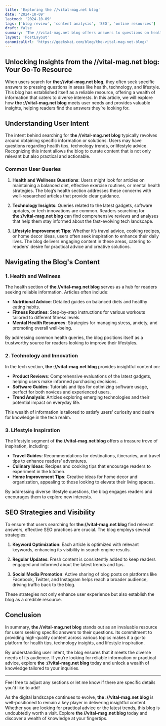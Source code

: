 ```yaml
---
title: 'Exploring the //vital-mag.net blog'
date: '2024-10-09'
lastmod: '2024-10-09'
tags: ['blog review', 'content analysis', 'SEO', 'online resources']
draft: false
summary: 'The //vital-mag.net blog offers answers to questions on health, tech, and lifestyle topics.'
layout: 'PostLayout'
canonicalUrl: 'https://geekskai.com/blog/the-vital-mag-net-blog/'
---
```


## Unlocking Insights from the //vital-mag.net blog: Your Go-To Resource

When users search for **the://vital-mag.net blog**, they often seek specific answers to pressing questions in areas like health, technology, and lifestyle. This blog has established itself as a reliable resource, offering a wealth of information that caters to diverse interests. In this article, we will explore how **the ://vital-mag.net blog** meets user needs and provides valuable insights, helping readers find the answers they’re looking for.

## Understanding User Intent

The intent behind searching for **the //vital-mag.net blog** typically revolves around obtaining specific information or solutions. Users may have questions regarding health tips, technology trends, or lifestyle advice. Recognizing this intent allows the blog to curate content that is not only relevant but also practical and actionable.

### Common User Queries

1. **Health and Wellness Questions**: Users might look for articles on maintaining a balanced diet, effective exercise routines, or mental health strategies. The blog’s health section addresses these concerns with well-researched articles that provide clear guidance.

2. **Technology Insights**: Queries related to the latest gadgets, software updates, or tech innovations are common. Readers searching for **the://vital-mag.net blog** can find comprehensive reviews and analyses that help them stay informed about the fast-evolving tech landscape.

3. **Lifestyle Improvement Tips**: Whether it’s travel advice, cooking recipes, or home decor ideas, users often seek inspiration to enhance their daily lives. The blog delivers engaging content in these areas, catering to readers’ desire for practical advice and creative solutions.

## Navigating the Blog's Content

### 1. Health and Wellness

The health section of **the //vital-mag.net blog** serves as a hub for readers seeking reliable information. Articles often include:

- **Nutritional Advice**: Detailed guides on balanced diets and healthy eating habits.
- **Fitness Routines**: Step-by-step instructions for various workouts tailored to different fitness levels.
- **Mental Health Resources**: Strategies for managing stress, anxiety, and promoting overall well-being.

By addressing common health queries, the blog positions itself as a trustworthy source for readers looking to improve their lifestyles.

### 2. Technology and Innovation

In the tech section, **the ://vital-mag.net blog** provides insightful content on:

- **Product Reviews**: Comprehensive evaluations of the latest gadgets, helping users make informed purchasing decisions.
- **Software Guides**: Tutorials and tips for optimizing software usage, perfect for both novices and experienced users.
- **Trend Analysis**: Articles exploring emerging technologies and their potential impact on everyday life.

This wealth of information is tailored to satisfy users’ curiosity and desire for knowledge in the tech realm.

### 3. Lifestyle Inspiration

The lifestyle segment of **the //vital-mag.net blog** offers a treasure trove of inspiration, including:

- **Travel Guides**: Recommendations for destinations, itineraries, and travel tips to enhance readers’ adventures.
- **Culinary Ideas**: Recipes and cooking tips that encourage readers to experiment in the kitchen.
- **Home Improvement Tips**: Creative ideas for home decor and organization, appealing to those looking to elevate their living spaces.

By addressing diverse lifestyle questions, the blog engages readers and encourages them to explore new interests.

## SEO Strategies and Visibility

To ensure that users searching for **the://vital-mag.net blog** find relevant answers, effective SEO practices are crucial. The blog employs several strategies:

1. **Keyword Optimization**: Each article is optimized with relevant keywords, enhancing its visibility in search engine results.

2. **Regular Updates**: Fresh content is consistently added to keep readers engaged and informed about the latest trends and tips.

3. **Social Media Promotion**: Active sharing of blog posts on platforms like Facebook, Twitter, and Instagram helps reach a broader audience, driving traffic back to the blog.

These strategies not only enhance user experience but also establish the blog as a credible resource.

## Conclusion

In summary, **the //vital-mag.net blog** stands out as an invaluable resource for users seeking specific answers to their questions. Its commitment to providing high-quality content across various topics makes it a go-to platform for health tips, technology insights, and lifestyle inspiration. 

By understanding user intent, the blog ensures that it meets the diverse needs of its audience. If you’re looking for reliable information or practical advice, explore **the ://vital-mag.net blog** today and unlock a wealth of knowledge tailored to your inquiries.

---

Feel free to adjust any sections or let me know if there are specific details you’d like to add!

As the digital landscape continues to evolve, **the ://vital-mag.net blog** is well-positioned to remain a key player in delivering insightful content. Whether you are looking for practical advice or the latest trends, this blog is undoubtedly worth a visit. Explore **the //vital-mag.net blog** today and discover a wealth of knowledge at your fingertips.

